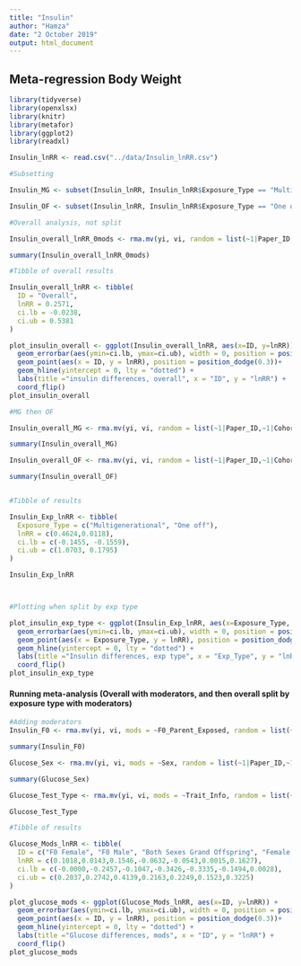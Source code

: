 ```yaml
---
title: "Insulin"
author: "Hamza"
date: "2 October 2019"
output: html_document
---
```

## Meta-regression Body Weight

```r
library(tidyverse)
library(openxlsx)  
library(knitr)
library(metafor)
library(ggplot2)
library(readxl)
```

```r
Insulin_lnRR <- read.csv("../data/Insulin_lnRR.csv") 

#Subsetting

Insulin_MG <- subset(Insulin_lnRR, Insulin_lnRR$Exposure_Type == "Multigenerational")

Insulin_OF <- subset(Insulin_lnRR, Insulin_lnRR$Exposure_Type == "One off")

```

```r

#Overall analysis, not split

Insulin_overall_lnRR_0mods <- rma.mv(yi, vi, random = list(~1|Paper_ID,~1|Cohort_ID), data=Insulin_lnRR, method = 'REML')

summary(Insulin_overall_lnRR_0mods)

#Tibble of overall results

Insulin_overall_lnRR <- tibble(
  ID = "Overall", 
  lnRR = 0.2571,
  ci.lb = -0.0238,
  ci.ub = 0.5381
)

plot_insulin_overall <- ggplot(Insulin_overall_lnRR, aes(x=ID, y=lnRR)) + 
  geom_errorbar(aes(ymin=ci.lb, ymax=ci.ub), width = 0, position = position_dodge(0.3)) +
  geom_point(aes(x = ID, y = lnRR), position = position_dodge(0.3))+
  geom_hline(yintercept = 0, lty = "dotted") +
  labs(title ="insulin differences, overall", x = "ID", y = "lnRR") +
  coord_flip()
plot_insulin_overall
```

```r

#MG then OF

Insulin_overall_MG <- rma.mv(yi, vi, random = list(~1|Paper_ID,~1|Cohort_ID), data=Insulin_MG, method = 'REML')

summary(Insulin_overall_MG)

Insulin_overall_OF <- rma.mv(yi, vi, random = list(~1|Paper_ID,~1|Cohort_ID), data=Insulin_OF, method = 'REML')

summary(Insulin_overall_OF)


#Tibble of results

Insulin_Exp_lnRR <- tibble(
  Exposure_Type = c("Multigenerational", "One off"),
  lnRR = c(0.4624,0.0118),
  ci.lb = c(-0.1455, -0.1559),
  ci.ub = c(1.0703, 0.1795)
)

Insulin_Exp_lnRR



#Plotting when split by exp type

plot_insulin_exp_type <- ggplot(Insulin_Exp_lnRR, aes(x=Exposure_Type, y=lnRR, colour = Exposure_Type)) + 
  geom_errorbar(aes(ymin=ci.lb, ymax=ci.ub), width = 0, position = position_dodge(0.3)) +
  geom_point(aes(x = Exposure_Type, y = lnRR), position = position_dodge(0.3))+
  geom_hline(yintercept = 0, lty = "dotted") +
  labs(title ="Insulin differences, exp type", x = "Exp_Type", y = "lnRR") +
  coord_flip()
plot_insulin_exp_type
```

#### Running meta-analysis (Overall with moderators, and then overall split by exposure type with moderators)

```r
#Adding moderators
Insulin_F0 <- rma.mv(yi, vi, mods = ~F0_Parent_Exposed, random = list(~1|Paper_ID,~1|Cohort_ID), data=Insulin_lnRR, method = 'REML')

summary(Insulin_F0)

Glucose_Sex <- rma.mv(yi, vi, mods = ~Sex, random = list(~1|Paper_ID,~1|Cohort_ID), data=Glucose_lnRR, method = 'REML')

summary(Glucose_Sex)

Glucose_Test_Type <- rma.mv(yi, vi, mods = ~Trait_Info, random = list(~1|Paper_ID,~1|Cohort_ID), data=Glucose_lnRR, method = 'REML')

Glucose_Test_Type

#Tibble of results

Glucose_Mods_lnRR <- tibble(
  ID = c("F0 Female", "F0 Male", "Both Sexes Grand Offspring", "Female Grand Offspring", "Male Grand Offspring", "FBG", "GTT"),
  lnRR = c(0.1018,0.0143,0.1546,-0.0632,-0.0543,0.0015,0.1627),
  ci.lb = c(-0.0000,-0.2457,-0.1047,-0.3426,-0.3335,-0.1494,0.0028),
  ci.ub = c(0.2037,0.2742,0.4139,0.2163,0.2249,0.1523,0.3225)
)

plot_glucose_mods <- ggplot(Glucose_Mods_lnRR, aes(x=ID, y=lnRR)) + 
  geom_errorbar(aes(ymin=ci.lb, ymax=ci.ub), width = 0, position = position_dodge(0.3)) +
  geom_point(aes(x = ID, y = lnRR), position = position_dodge(0.3))+
  geom_hline(yintercept = 0, lty = "dotted") +
  labs(title ="Glucose differences, mods", x = "ID", y = "lnRR") +
  coord_flip()
plot_glucose_mods

```